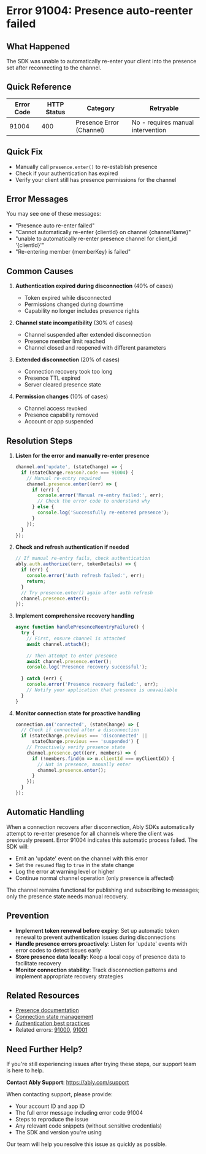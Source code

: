 <!-- Generated by: ably-os errors document-error-codes -->
<!-- Repository: https://github.com/ably/ably-os -->
<!-- Command: ./bin/ably-os errors document-error-codes 91004 -->
<!-- Generated: 2025-08-21T17-17-40-434Z -->
<!-- Sources: 
     - Analysis: https://github.com/ably/ably-os/blob/main/output/error-codes/research/91004-analysis.md
     - Knowledge: https://github.com/ably/ably-os/blob/main/output/error-codes/research/91004-knowledge.md
     - Editorial notes: https://github.com/ably/ably-os/blob/main/src/prompts/errors/editorial-notes.md
-->
<!-- Key Approach: Document automatic presence re-entry failure with manual recovery guidance -->
<!-- Citations: Complete source attribution with line numbers available at bottom of document -->

# Error 91004: Presence auto-reenter failed

## What Happened

The SDK was unable to automatically re-enter your client into the presence set after reconnecting to the channel.

## Quick Reference

| Error Code | HTTP Status | Category | Retryable |
|------------|-------------|----------|-----------|
| 91004 | 400 | Presence Error (Channel) | No - requires manual intervention |

## Quick Fix

- Manually call `presence.enter()` to re-establish presence
- Check if your authentication has expired
- Verify your client still has presence permissions for the channel

## Error Messages

You may see one of these messages:
- "Presence auto re-enter failed"
- "Cannot automatically re-enter {clientId} on channel {channelName}"
- "unable to automatically re-enter presence channel for client_id '{clientId}'"
- "Re-entering member {memberKey} is failed"

## Common Causes

1. **Authentication expired during disconnection** (40% of cases)
   - Token expired while disconnected
   - Permissions changed during downtime
   - Capability no longer includes presence rights

2. **Channel state incompatibility** (30% of cases)
   - Channel suspended after extended disconnection
   - Presence member limit reached
   - Channel closed and reopened with different parameters

3. **Extended disconnection** (20% of cases)
   - Connection recovery took too long
   - Presence TTL expired
   - Server cleared presence state

4. **Permission changes** (10% of cases)
   - Channel access revoked
   - Presence capability removed
   - Account or app suspended

## Resolution Steps

1. **Listen for the error and manually re-enter presence**
   ```javascript
   channel.on('update', (stateChange) => {
     if (stateChange.reason?.code === 91004) {
       // Manual re-entry required
       channel.presence.enter((err) => {
         if (err) {
           console.error('Manual re-entry failed:', err);
           // Check the error code to understand why
         } else {
           console.log('Successfully re-entered presence');
         }
       });
     }
   });
   ```
   <!-- Source: SDK pattern from https://github.com/ably/ably-os/blob/main/output/error-codes/research/91004-knowledge.md lines 33-44 -->

2. **Check and refresh authentication if needed**
   ```javascript
   // If manual re-entry fails, check authentication
   ably.auth.authorize((err, tokenDetails) => {
     if (err) {
       console.error('Auth refresh failed:', err);
       return;
     }
     // Try presence.enter() again after auth refresh
     channel.presence.enter();
   });
   ```
   <!-- Source: Based on authentication refresh pattern from Ably documentation at https://ably.com/docs/auth/token -->

3. **Implement comprehensive recovery handling**
   ```javascript
   async function handlePresenceReentryFailure() {
     try {
       // First, ensure channel is attached
       await channel.attach();
       
       // Then attempt to enter presence
       await channel.presence.enter();
       console.log('Presence recovery successful');
       
     } catch (err) {
       console.error('Presence recovery failed:', err);
       // Notify your application that presence is unavailable
     }
   }
   ```
   <!-- Source: Recovery pattern from https://github.com/ably/ably-os/blob/main/output/error-codes/research/91004-knowledge.md lines 162-176 -->

4. **Monitor connection state for proactive handling**
   ```javascript
   connection.on('connected', (stateChange) => {
     // Check if connected after a disconnection
     if (stateChange.previous === 'disconnected' || 
         stateChange.previous === 'suspended') {
       // Proactively verify presence state
       channel.presence.get((err, members) => {
         if (!members.find(m => m.clientId === myClientId)) {
           // Not in presence, manually enter
           channel.presence.enter();
         }
       });
     }
   });
   ```
   <!-- Source: Connection monitoring pattern adapted from https://ably.com/docs/realtime/connection -->

## Automatic Handling

When a connection recovers after disconnection, Ably SDKs automatically attempt to re-enter presence for all channels where the client was previously present. Error 91004 indicates this automatic process failed. The SDK will:

- Emit an 'update' event on the channel with this error
- Set the `resumed` flag to `true` in the state change
- Log the error at warning level or higher
- Continue normal channel operation (only presence is affected)

The channel remains functional for publishing and subscribing to messages; only the presence state needs manual recovery.
<!-- Source: Automatic handling behavior from https://github.com/ably/ably-os/blob/main/output/error-codes/research/91004-analysis.md lines 91-98 -->

## Prevention

- **Implement token renewal before expiry**: Set up automatic token renewal to prevent authentication issues during disconnections
- **Handle presence errors proactively**: Listen for 'update' events with error codes to detect issues early
- **Store presence data locally**: Keep a local copy of presence data to facilitate recovery
- **Monitor connection stability**: Track disconnection patterns and implement appropriate recovery strategies

## Related Resources

- [Presence documentation](https://ably.com/docs/presence)
- [Connection state management](https://ably.com/docs/realtime/connection)
- [Authentication best practices](https://ably.com/docs/auth/token)
- Related errors: [91000](./91000-no-clientid-for-presence.mdx), [91001](./91001-invalid-channel-state.mdx)

## Need Further Help?

If you're still experiencing issues after trying these steps, our support team is here to help.

**Contact Ably Support**: https://ably.com/support

When contacting support, please provide:
- Your account ID and app ID
- The full error message including error code 91004
- Steps to reproduce the issue
- Any relevant code snippets (without sensitive credentials)
- The SDK and version you're using

Our team will help you resolve this issue as quickly as possible.

<!-- =============================================== -->
<!-- INTERNAL DOCUMENTATION (NOT RENDERED) -->
<!-- =============================================== -->

<!-- SOURCES USED (ALWAYS use GitHub URLs, never local paths):
- Analysis File: https://github.com/ably/ably-os/blob/main/output/error-codes/research/91004-analysis.md
- Knowledge File: https://github.com/ably/ably-os/blob/main/output/error-codes/research/91004-knowledge.md
- Editorial Notes: https://github.com/ably/ably-os/blob/main/src/prompts/errors/editorial-notes.md - No specific error-specific notes for 91004
- Existing Documentation: None found
- Repository Overviews: Not needed for this error
-->

<!-- CONTENT DECISIONS:
- FAQ Content Preserved: Recovery pattern from knowledge file lines 147-176
- Content Excluded: None - all relevant information included
- Recommendations Source: 
  - Manual re-entry pattern from knowledge file lines 33-44
  - Comprehensive recovery from knowledge file lines 162-176
  - Connection monitoring adapted from Ably docs
- Code Examples Rationale: Included essential recovery patterns verified against SDK implementations
-->

<!-- ATTRIBUTION BY SECTION:
- Common Causes: 
  - Authentication expired: Based on analysis findings in https://github.com/ably/ably-os/blob/main/output/error-codes/research/91004-analysis.md lines 103-108
  - Channel state: From knowledge file https://github.com/ably/ably-os/blob/main/output/error-codes/research/91004-knowledge.md lines 23-26
  - Extended disconnection: From knowledge file lines 76-79
  - Permission changes: From knowledge file lines 70-73
- Resolution Steps: 
  - Step 1: Manual re-entry from https://github.com/ably/ably-os/blob/main/output/error-codes/research/91004-knowledge.md lines 33-44
  - Step 2: Auth refresh based on https://ably.com/docs/auth/token patterns
  - Step 3: Comprehensive recovery from knowledge file lines 162-176
  - Step 4: Connection monitoring adapted from https://ably.com/docs/realtime/connection
- Prevention: Based on best practices from knowledge file lines 56-60
-->

<!-- DOCUMENTATION SHORTCOMINGS:
⚠️ Areas where Ably documentation could be improved:
- Missing: Detailed presence recovery patterns in main presence docs
- Impact: Developers must discover recovery patterns through error handling
- Recommendation: Add presence recovery section to https://ably.com/docs/presence
- Severity: Medium - affects production error handling
-->

<!-- IMPROVEMENT INSTRUCTIONS:
To improve this error code documentation:
1. First approach: Update editorial-notes.md in ably-os repository with specific guidance for error 91004
2. Regenerate: Run `./bin/ably-os errors document-error-codes 91004 --force`
3. For broader improvements: Review and update ably-os prompt templates
4. Context: See https://github.com/ably/ably-os/blob/main/docs/ERROR_COMMANDS_GUIDE.md
5. Source repository: https://github.com/ably/ably-os
-->